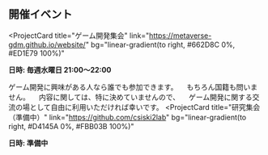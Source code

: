 ## 開催イベント

<ProjectCard
  title="ゲーム開発集会"
  link="https://metaverse-gdm.github.io/website/"
  bg="linear-gradient(to right, #662D8C 0%, #ED1E79 100%)"
>
  **日時: 毎週水曜日 21:00～22:00**

  ゲーム開発に興味がある人なら誰でも参加できます。
　もちろん国籍も問いません。
　内容に関しては、特に決めていませんので、
　ゲーム開発に関する交流の場として自由に利用いただければ幸いです。
</ProjectCard>
<ProjectCard
  title="研究集会（準備中）"
  link="https://github.com/csiski2lab"
  bg="linear-gradient(to right, #D4145A 0%, #FBB03B 100%)"
>
  **日時: 準備中**
</ProjectCard>